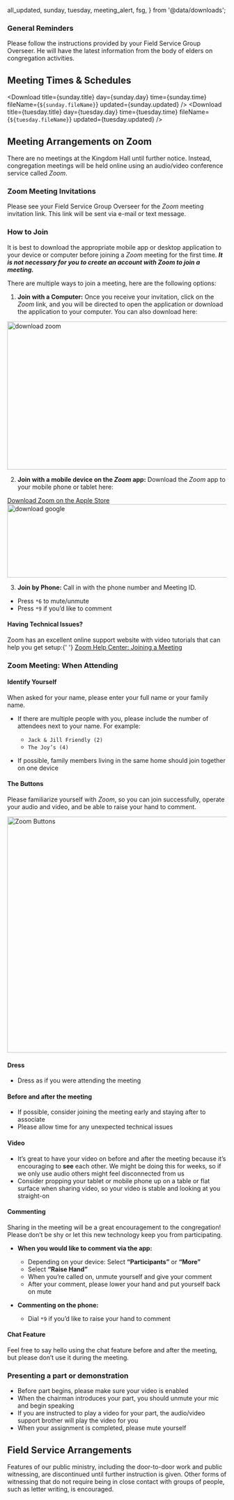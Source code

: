   all_updated,
  sunday,
  tuesday,
  meeting_alert,
  fsg,
} from '@data/downloads';

<Timestamp date={all_updated} />

### General Reminders

Please follow the instructions provided by your Field Service Group Overseer. He will have the latest information from the body of elders on congregation activities.

## Meeting Times & Schedules

<Alert display={meeting_alert.display} children={meeting_alert.text} />

<Download
  title={sunday.title}
  day={sunday.day}
  time={sunday.time}
  fileName={`${sunday.fileName}`}
  updated={sunday.updated}
/>
<Download
  title={tuesday.title}
  day={tuesday.day}
  time={tuesday.time}
  fileName={`${tuesday.fileName}`}
  updated={tuesday.updated}
/>

## Meeting Arrangements on Zoom

There are no meetings at the Kingdom Hall until further notice. Instead, congregation meetings will be held online using an audio/video conference service called _Zoom_.

### Zoom Meeting Invitations

Please see your Field Service Group Overseer for the _Zoom_ meeting invitation link. This link will be sent via e-mail or text message.

### How to Join

It is best to download the appropriate mobile app or desktop application to your device or computer before joining a _Zoom_ meeting for the first time. **_It is not necessary for you to create an account with Zoom to join a meeting._**

There are multiple ways to join a meeting, here are the following options:

1. **Join with a Computer:** Once you receive your invitation, click on the _Zoom_ link, and you will be directed to open the application or download the application to your computer. You can also download here:

<div className="ml-8" style={{ width: '180px' }}>
  <a href="https://zoom.us/download" target="_blank" rel="noopener noreferrer">
    <Image
      src="/img/zoom-logo-transparent.png"
      width="626"
      height="339"
      alt="download zoom"
    />
  </a>
</div>

2. **Join with a mobile device on the _Zoom_ app:** Download the _Zoom_ app to your mobile phone or tablet here:

<div className="sm:flex ml-8 my-8">
  <a
    href="https://apps.apple.com/us/app/zoom-cloud-meetings/id546505307?mt=8"
    className="block m-2"
    target="_blank"
    rel="noopener noreferrer"
    style={{
      display: 'inline-block',
      overflow: 'hidden',
      background:
        'url(https://linkmaker.itunes.apple.com/en-us/badge-lrg.svg?releaseDate=2012-08-15&kind=iossoftware&bubble=apple_music) no-repeat',
      width: '135px',
      height: '40px',
    }}
  >
    <span className="sr-only">Download Zoom on the Apple Store</span>
  </a>
  <a
    href="https://play.google.com/store/apps/details?id=us.zoom.videomeetings&hl=en_US"
    className="block m-2"
    target="_blank"
    rel="noopener noreferrer"
    style={{ width: '135px' }}
  >
    <Image
      src="/img/download_google.png"
      alt="download google"
      width="564"
      height="168"
    />
  </a>
</div>

3. **Join by Phone:** Call in with the phone number and Meeting ID.

- Press `*6` to mute/unmute
- Press `*9` if you’d like to comment

<div className="p-6 mt-12 border border-gray-400 bg-gray-200 rounded-lg">
  <div>
    <h4 className="-mt-2 font-bold">Having Technical Issues?</h4>
    <p>
      Zoom has an excellent online support website with video tutorials that can
      help you get setup:{' '}
      <a href="https://support.zoom.us/hc/en-us/articles/201362193-Joining-a-Meeting">
        Zoom Help Center: Joining a Meeting
      </a>
    </p>
  </div>
</div>

### Zoom Meeting: When Attending

#### Identify Yourself

When asked for your name, please enter your full name or your family name.

- If there are multiple people with you, please include the number of attendees next to your name. For example:

  - `Jack & Jill Friendly (2)`
  - `The Joy’s (4)`

- If possible, family members living in the same home should join together on one device

#### The Buttons

Please familiarize yourself with _Zoom_, so you can join successfully, operate your audio and video, and be able to raise your hand to comment.

<Image
  src="/img/zoom-controls.png"
  width="1020"
  height="540"
  alt="Zoom Buttons"
/>

#### Dress

- Dress as if you were attending the meeting

#### Before and after the meeting

- If possible, consider joining the meeting early and staying after to associate
- Please allow time for any unexpected technical issues

#### Video

- It’s great to have your video on before and after the meeting because it’s encouraging to **see** each other. We might be doing this for weeks, so if we only use audio others might feel disconnected from us
- Consider propping your tablet or mobile phone up on a table or flat surface when sharing video, so your video is stable and looking at you straight-on

#### Commenting

Sharing in the meeting will be a great encouragement to the congregation! Please don’t be shy or let this new technology keep you from participating.

- **When you would like to comment via the app:**

  - Depending on your device: Select **“Participants”** or **“More”**
  - Select **“Raise Hand”**
  - When you’re called on, unmute yourself and give your comment
  - After your comment, please lower your hand and put yourself back on mute

- **Commenting on the phone:**
  - Dial `*9` if you’d like to raise your hand to comment

#### Chat Feature

Feel free to say hello using the chat feature before and after the meeting, but please don’t use it during the meeting.

### Presenting a part or demonstration

- Before part begins, please make sure your video is enabled
- When the chairman introduces your part, you should unmute your mic and begin speaking
- If you are instructed to play a video for your part, the audio/video support brother will play the video for you
- When your assignment is completed, please mute yourself

## Field Service Arrangements

Features of our public ministry, including the door-to-door work and public witnessing, are discontinued until further instruction is given. Other forms of witnessing that do not require being in close contact with groups of people, such as letter writing, is encouraged.

<Download title={fsg.title} fileName={fsg.fileName} updated={fsg.updated} />
